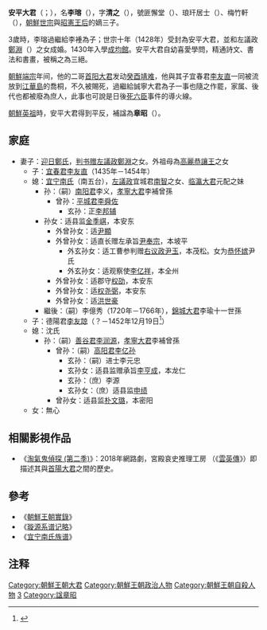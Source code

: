 '''安平大君'''（{{lang-ko|'''안평대군'''}}；{{bd|1418年|10月18日（九月十九）|1453年|11月18日（十月十八）}}），名'''李瑢'''（{{lang-ko|'''이용'''}}），字'''清之'''（{{lang-ko|'''청지'''}}），號匪懈堂（{{lang-ko|비해당}}）、琅玕居士（{{lang-ko|낭간거사}}）、梅竹軒（{{lang-ko|매죽헌}}），[[朝鮮世宗|朝鮮世宗]]與[[昭憲王后|昭憲王后]]的嫡三子。 

3歲時，李瑢過繼給{{link-ko|誠寧大君|성녕대군}}李褈為子；世宗十年（1428年）受封為安平大君，並和左議政[[鄭淵|鄭淵]]（{{lang-ko|정연}}）之女成婚。1430年入學[[成均館|成均館]]。安平大君自幼喜愛學問，精通詩文、書法和書畫，被稱之為三絕。

[[朝鮮端宗|朝鮮端宗]]年间，他的二哥[[首阳大君|首阳大君]]发动[[癸酉靖难|癸酉靖难]]，他與其子宜春君[[李友直_(朝鮮)|李友直]]一同被流放到[[江華島|江華島]]的喬桐，不久被賜死，過繼給誠寧大君為子一事也隨之作罷，家属、後代也都被廢為庶人，此事也可說是日後[[死六臣|死六臣]]事件的導火線。

[[朝鮮英祖|朝鮮英祖]]時，安平大君得到平反，補諡為'''章昭'''（{{lang-ko|'''장소'''}}）。

==家庭==
*妻子：[[迎日鄭氏|迎日鄭氏]]，[[判书赠左議政|判书赠左議政]][[鄭淵|鄭淵]]之女。外祖母為[[高麗恭讓王|高麗恭讓王]]之女{{tsl|ko|정신궁주|貞信宮主}}
**子：[[宜春君|宜春君]][[李友直_(朝鮮)|李友直]]（1435年－1454年）
**媳：[[宜宁南氏|宜宁南氏]]（南五台），[[左議政|左議政]]宜城君[[南智|南智]]之女、[[临瀛大君|临瀛大君]]元配之妹
***孙：（嗣）[[南阳君|南阳君]]李义，[[孝寧大君|孝寧大君]]李補曾孫
****曾孙：[[平城君|平城君]][[李舜佐|李舜佐]]
*****玄孙：正[[李邦辅|李邦辅]]
***孙女：适县监[[金季𡸷|金季𡸷]]，本安东
****外曾孙女：适[[尹顯|尹顯]]
****外曾孙女：适直长赠左承旨[[尹奉宗|尹奉宗]]，本坡平
*****外玄孙女：适工曹参判赠[[右议政|右议政]][[尹玉|尹玉]]，本茂松。女为[[恭怀嫔|恭怀嫔]]尹氏
*****外玄孙女：适观察使[[李亿祥|李亿祥]]，本全州
****外曾孙女：适郡守[[权劭|权劭]]，本安东
****外曾孙女：适[[权尧弼|权尧弼]]，本安东
****外曾孙女：适[[洪世豪|洪世豪]]
***繼後：（嗣）李億秀（1720年－1766年），[[錦城大君|錦城大君]]李瑜十一世孫
**子：德陽君[[李友諒|李友諒]]（？－1452年12月19日<ref>{{Cite web |url=http://sillok.history.go.kr/inspection/insp_king.jsp?id=wfa_10012019_002&tabid=w |title=端宗實錄4卷，卽位年（1452）12月19日紀錄2 |access-date=2014-05-01 |archive-date=2020-01-31 |archive-url=https://web.archive.org/web/20200131105132/http://sillok.history.go.kr/inspection/insp_king.jsp?id=wfa_10012019_002&tabid=w |dead-url=no }}</ref>）
**媳：沈氏
***孙：（嗣）[[善谷君|善谷君]][[李润源|李润源]]，[[孝寧大君|孝寧大君]]李補曾孫
****曾孙：（嗣）[[高阳君|高阳君]][[李亿孙|李亿孙]]
*****玄孙：（嗣）进士李元忠
*****玄孙女：适县监赠承旨[[李亨成|李亨成]]，本龙仁
*****玄孙：（庶）李源
*****玄孙女：（庶）适县监[[申绩|申绩]]
****曾孙女：适县监[[朴文璐|朴文璐]]，本密阳
**女：無心

== 相關影視作品 ==
*《[[淘氣鬼偵探_(第二季)|淘氣鬼偵探 (第二季)]]》：2018年網路劇，宮殿哀史推理工房 （《[[雲英傳|雲英傳]]》）即描述其與[[首陽大君|首陽大君]]之間的歷史。

== 參考 ==
*《[[朝鮮王朝實錄|朝鮮王朝實錄]]》
*《[[璇源系谱记略|璇源系谱记略]]》
*《[[宜宁南氏族谱|宜宁南氏族谱]]》

== 注释 ==
<references />


[[Category:朝鮮王朝大君|Category:朝鮮王朝大君]]
[[Category:朝鮮王朝政治人物|Category:朝鮮王朝政治人物]]
[[Category:朝鮮王朝自殺人物|Category:朝鮮王朝自殺人物]]
[[Category:朝鮮世宗王子|3]]
[[Category:諡章昭|Category:諡章昭]]